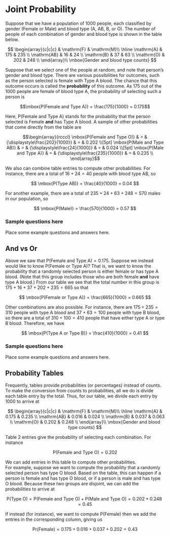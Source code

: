 # Joint Probability

Suppose that we have a population of 1000 people, each classified by gender (Female or Male) and blood type (A, AB, B, or O). 
The number of people of each combination of gender and blood type is shown in the table below.

$$
\begin{array}{c|c|c}
           & \mathrm{F} & \mathrm{M}\\ \hline
\mathrm{A} & 175 & 235 \\ 
\mathrm{AB} & 16 & 24 \\ 
\mathrm{B} & 37 & 63 \\ 
\mathrm{O} & 202 & 248 \\ 
\end{array}\\
\mbox{Gender and blood type counts}
$$

Suppose that we select one of the people at random, and note that person's gender and blood type. 
There are various possibilities for outcomes, such as the person selected is female with Type A blood. 
The chance that this outcome occurs is called the **probability** of this outcome. 
As 175 out of the 1000 people are female of blood type A, the probability of selecting such a person is

$$\mbox{P(Female and Type A)} = \frac{175}{1000} = 0.175$$

Here, P(Female and Type A) stands for the probability that the person selected is Female **and** has Type A blood. 
A sample of other probabilities that come directly from the table are

$$\begin{array}{rcccl}
\mbox{P(Female and Type O)} & = & {\displaystyle\frac{202}{1000}} & = & 0.202 \\[5pt]
\mbox{P(Male and Type AB)} & = & {\displaystyle\frac{24}{1000}} & = & 0.024 \\[5pt]
\mbox{P(Male and Type A)} & = & {\displaystyle\frac{235}{1000}} & = & 0.235 \\
\end{array}$$

We also can combine table entries to compute other probabilities. 
For instance, there are a total of $16 + 24 = 40$ people with blood type AB, so

$$
\mbox{P(Type AB)} = \frac{40}{1000} = 0.04
$$

For another example, there are a total of $235 + 24 + 63 + 248 = 570$ males in our population, so

$$
\mbox{P(Male)} = \frac{570}{1000} = 0.57
$$

### Sample questions here

Place some example questions and answers here.

## And vs Or

Above we saw that $\mbox{P(Female and Type A)} = 0.175$. Suppose we instead would like to know $\mbox{P(Female or Type A)}$? 
That is, we want to know the probability that a randomly selected person is either female or has type A blood. 
(Note that this group includes those who are both female **and** have type A blood.) 
From our table we see that the total number in this group is $175 + 16 + 37 + 202 + 235 = 665$ so that

$$
\mbox{P(Female or Type A)} = \frac{665}{1000} = 0.665
$$

Other combinations are also possible. 
For instance, there are $175 + 235 = 310$ people with type A blood and $37 + 63 = 100$ people with type B blood, 
so there are a total of $310 + 100 = 410$ people that have either type A or type B blood. 
Therefore, we have

$$
\mbox{P(Type A or Type B)} = \frac{410}{1000} = 0.41
$$

### Sample questions here

Place some example questions and answers here.

## Probability Tables

Frequently, tables provide probabilities (or percentages) instead of counts. 
To make the conversion from counts to probabilities, all we do is divide each table entry by the total. 
Thus, for our table, we divide each entry by 1000 to arrive at

$$
\begin{array}{c|c|c}
           & \mathrm{F} & \mathrm{M}\\ \hline
\mathrm{A} & 0.175 & 0.235 \\ 
\mathrm{AB} & 0.016 & 0.024 \\ 
\mathrm{B} & 0.037 & 0.063 \\ 
\mathrm{O} & 0.202 & 0.248 \\ 
\end{array}\\
\mbox{Gender and blood type counts}
$$

Table 2 entries give the probability of selecting each combination. For instance

$$
\mbox{P(Female and Type O)} = 0.202
$$

We can add entries in this table to compute other probabilities.  
For example, suppose we want to compute the probability that a randomly selected person has type O blood. 
Based on the table, this can happen if a person is female and has type O blood, or if a person is male and has type O blood. 
Because these two groups are disjoint, we can add the probabilities to arrive at

$$
\mbox{P(Type O)} = \mbox{P(Female and Type O)} + \mbox{P(Male and Type O)}
= 0.202 + 0.248 = 0.45
$$

If instead (for instance), we want to compute P(Female) then we add the entries in the corresponding column, giving us

$$
\mbox{Pr(Female)} = 0.175 + 0.016 + 0.037 + 0.202 = 0.43 
$$
